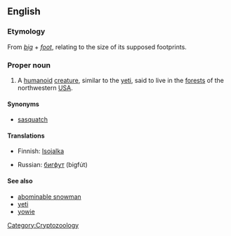 ==English==
{{wikipedia}}

===Etymology===
From ''[[big]]'' + ''[[foot]]'', relating to the size of its supposed footprints.

===Proper noun===
{{en-proper noun|Bigfoots}}

# {{context|US|[[cryptozoology]]}} A [[humanoid]] [[creature]], similar to the [[yeti]], said to live in the [[forest]]s of the northwestern [[USA]].

====Synonyms====
*[[sasquatch]]

====Translations====
{{trans-top|unidentified yeti-like animal}}
*Finnish: [[Isojalka]]
{{trans-mid}}
*Russian: [[бигфут]] (bigfút) {{m}}
{{trans-bottom}}

====See also====
*[[abominable snowman]]
*[[yeti]]
*[[yowie]]

[[Category:Cryptozoology]]